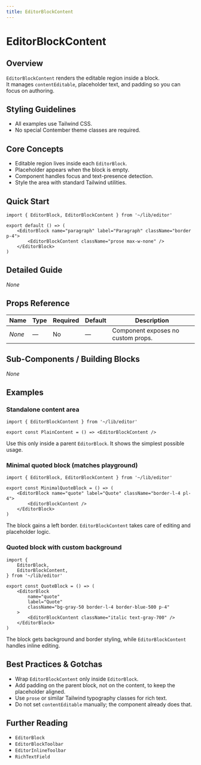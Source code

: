 ```yaml
---
title: EditorBlockContent
---
```


<!-- Edited by human: false -->
<!-- Examples count: 2 -->
<!-- Source examples: 1 -->
<!-- Playground examples: 1 -->
<!-- External examples: 0 -->
<!-- Import examples: 1 -->

# EditorBlockContent

## Overview
`EditorBlockContent` renders the editable region inside a block.  
It manages `contentEditable`, placeholder text, and padding so you can focus on authoring.

## Styling Guidelines
* All examples use Tailwind CSS.
* No special Contember theme classes are required.

## Core Concepts
* Editable region lives inside each `EditorBlock`.
* Placeholder appears when the block is empty.
* Component handles focus and text-presence detection.
* Style the area with standard Tailwind utilities.

## Quick Start
```tsx
import { EditorBlock, EditorBlockContent } from '~/lib/editor'

export default () => (
	<EditorBlock name="paragraph" label="Paragraph" className="border p-4">
		<EditorBlockContent className="prose max-w-none" />
	</EditorBlock>
)
```

## Detailed Guide
_None_

## Props Reference
| Name | Type | Required | Default | Description |
| --- | --- | --- | --- | --- |
| _None_ | — | No | — | Component exposes no custom props. |

## Sub-Components / Building Blocks
_None_

## Examples

### Standalone content area
```tsx
import { EditorBlockContent } from '~/lib/editor'

export const PlainContent = () => <EditorBlockContent />
```
Use this only inside a parent `EditorBlock`. It shows the simplest possible usage.

### Minimal quoted block (matches playground)
```tsx
import { EditorBlock, EditorBlockContent } from '~/lib/editor'

export const MinimalQuoteBlock = () => (
	<EditorBlock name="quote" label="Quote" className="border-l-4 pl-4">
		<EditorBlockContent />
	</EditorBlock>
)
```
The block gains a left border. `EditorBlockContent` takes care of editing and placeholder logic.

### Quoted block with custom background
```tsx
import {
	EditorBlock,
	EditorBlockContent,
} from '~/lib/editor'

export const QuoteBlock = () => (
	<EditorBlock
		name="quote"
		label="Quote"
		className="bg-gray-50 border-l-4 border-blue-500 p-4"
	>
		<EditorBlockContent className="italic text-gray-700" />
	</EditorBlock>
)
```
The block gets background and border styling, while `EditorBlockContent` handles inline editing.

## Best Practices & Gotchas
* Wrap `EditorBlockContent` only inside `EditorBlock`.
* Add padding on the parent block, not on the content, to keep the placeholder aligned.
* Use `prose` or similar Tailwind typography classes for rich text.
* Do not set `contentEditable` manually; the component already does that.

## Further Reading
* `EditorBlock`
* `EditorBlockToolbar`
* `EditorInlineToolbar`
* `RichTextField`

<!-- End of Generated Documentation -->